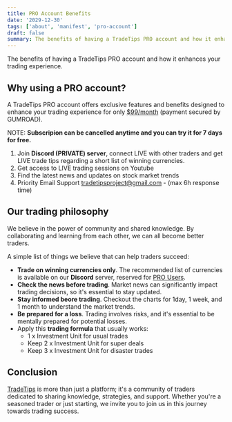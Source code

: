 ```yaml
---
title: PRO Account Benefits
date: '2029-12-30'
tags: ['about', 'manifest', 'pro-account']
draft: false
summary: The benefits of having a TradeTips PRO account and how it enhances your trading experience.
---
```


The benefits of having a TradeTips PRO account and how it enhances your trading experience.

## Why using a PRO account?

A TradeTips PRO account offers exclusive features and benefits designed to enhance your trading experience 
for only [$99/month](https://livetradetips.gumroad.com/l/pro-account) (payment secured by GUMROAD).

NOTE: **Subscripion can be cancelled anytime and you can try it for 7 days for free.**

1. Join **Discord (PRIVATE) server**, connect LIVE with other traders and get LIVE trade tips regarding a short list of winning currencies.
2. Get access to LIVE trading sessions on Youtube
3. Find the latest news and updates on stock market trends
4. Priority Email Support [tradetipsproject@gmail.com](mailto:tradetipsproject@gmail.com) - (max 6h response time)

## Our trading philosophy

We believe in the power of community and shared knowledge. By collaborating and learning from each other, we can all become better traders.

A simple list of things we believe that can help traders succeed:

- **Trade on winning currencies only**. The recommended list of currencies is available on our **Discord** server, reserved for [PRO Users](/blog/pro-account).
- **Check the news before trading**. Market news can significantly impact trading decisions, so it's essential to stay updated.
- **Stay informed beore trading**. Checkout the charts for 1day, 1 week, and 1 month to understand the market trends.
- **Be prepared for a loss**. Trading involves risks, and it's essential to be mentally prepared for potential losses.
- Apply this **trading formula** that usually works: 
  - 1 x Investment Unit for usual trades
  - Keep 2 x Investment Unit for super deals
  - Keep 3 x Investment Unit for disaster trades

## Conclusion

[TradeTips](/) is more than just a platform; it's a community of traders dedicated to sharing knowledge, strategies, and support. 
Whether you're a seasoned trader or just starting, we invite you to join us in this journey towards trading success.
